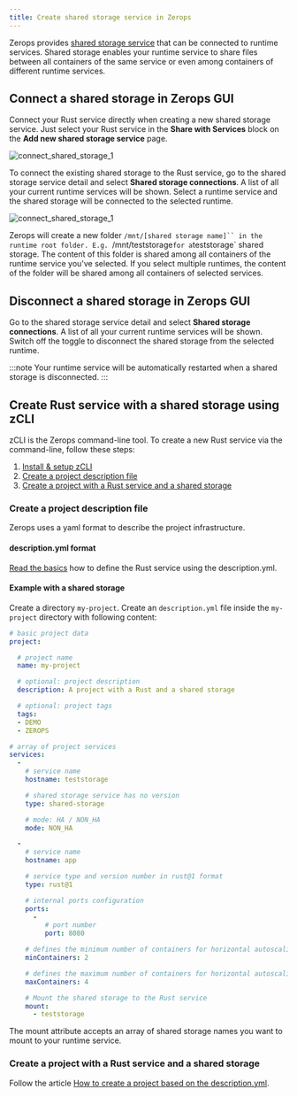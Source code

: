 ```yaml
---
title: Create shared storage service in Zerops
---
```


Zerops provides [shared storage service](/shared-storage/overview) that can be connected to runtime services. Shared storage enables your runtime service to share files between all containers of the same service or even among containers of different runtime services.

## Connect a shared storage in Zerops GUI
Connect your Rust service directly when creating a new shared storage service. Just select your Rust service in the **Share with Services** block on the **Add new shared storage service** page.

![connect_shared_storage_1](/img/screenshots/connect_shared_storage_1.png)

To connect the existing shared storage to the Rust service, go to the shared storage service detail and select **Shared storage connections**. A list of all your current runtime services will be shown. Select a runtime service and the shared storage will be connected to the selected runtime.

![connect_shared_storage_1](/img/screenshots/connect_shared_storage_2.png)

Zerops will create a new folder `/mnt/[shared storage name]`` in the runtime root folder. E.g. `/mnt/teststorage` for a `teststorage` shared storage. The content of this folder is shared among all containers of the runtime service you've selected. If you select multiple runtimes, the content of the folder will be shared among all containers of selected services.

## Disconnect a shared storage in Zerops GUI

Go to the shared storage service detail and select **Shared storage connections**. A list of all your current runtime services will be shown. Switch off the toggle to disconnect the shared storage from the selected runtime.

:::note
Your runtime service will be automatically restarted when a shared storage is disconnected.
:::

## Create Rust service with a shared storage using zCLI
zCLI is the Zerops command-line tool. To create a new Rust service via the command-line, follow these steps:

1. [Install & setup zCLI](/references/cli/install)
2. [Create a project description file](/rust/how-to/shared-storage#create-a-project-description-file)
3. [Create a project with a Rust service and a shared storage](/rust/how-to/shared-storage#create-a-project-with-a-rust-service-and-a-shared-storage)

### Create a project description file
Zerops uses a yaml format to describe the project infrastructure.

#### description.yml format

[Read the basics](/rust/how-to/create#create-a-project-description-file) how to define the Rust service using the description.yml.

#### Example with a shared storage

Create a directory `my-project`. Create an `description.yml` file inside the `my-project` directory with following content:

```yml
# basic project data
project:

  # project name
  name: my-project

  # optional: project description
  description: A project with a Rust and a shared storage

  # optional: project tags
  tags:
  - DEMO
  - ZEROPS

# array of project services
services:
  -
    # service name
    hostname: teststorage

    # shared storage service has no version
    type: shared-storage

    # mode: HA / NON_HA
    mode: NON_HA

  -
    # service name
    hostname: app

    # service type and version number in rust@1 format
    type: rust@1

    # internal ports configuration
    ports:
      -
         # port number
         port: 8080

    # defines the minimum number of containers for horizontal autoscaling. Max value = 6.
    minContainers: 2

    # defines the maximum number of containers for horizontal autoscaling. Max value = 6.
    maxContainers: 4

    # Mount the shared storage to the Rust service
    mount:
      - teststorage
```

The mount attribute accepts an array of shared storage names you want to mount to your runtime service.

### Create a project with a Rust service and a shared storage

Follow the article [How to create a project based on the description.yml](/rust/how-to/create#create-a-project-based-on-the-descriptionyml).
